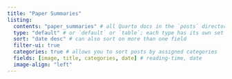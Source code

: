 ```yaml
---
title: "Paper Summaries"
listing: 
  contents: "paper_summaries" # all Quarto docs in the `posts` directory will be included on your listing page
  type: "default" # or `default` or `table`; each type has its own set of yaml options to include
  sort: "date desc" # can also sort on more than one field
  filter-ui: true
  categories: true # allows you to sort posts by assigned categories 
  fields: [image, title, categories, date] # reading-time, date
  image-align: "left"
---
```

